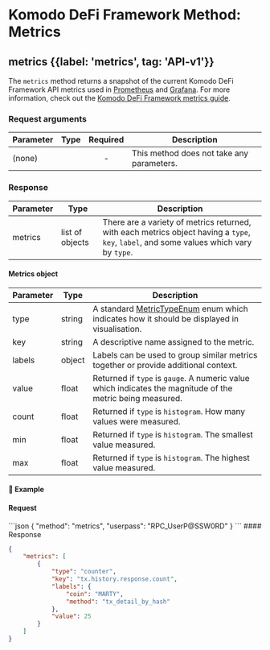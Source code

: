 
# Komodo DeFi Framework Method: Metrics

## metrics {{label: 'metrics', tag: 'API-v1'}}

The `metrics` method returns a snapshot of the current Komodo DeFi Framework API metrics used in [Prometheus](https://prometheus.io/) and [Grafana](https://grafana.com/).
For more information, check out the [Komodo DeFi Framework metrics guide](/komodo-defi-framework/tutorials/api-metrics/).

### Request arguments

| Parameter | Type | Required | Description                               |
| --------- | ---- | :------: | ----------------------------------------- |
| (none)    |      |     -    | This method does not take any parameters. |

### Response

| Parameter | Type            | Description                                                                                                                              |
| --------- | --------------- | ---------------------------------------------------------------------------------------------------------------------------------------- |
| metrics   | list of objects | There are a variety of metrics returned, with each metrics object having a `type`, `key`, `label`, and some values which vary by `type`. |

#### Metrics object

| Parameter | Type   | Description                                                                                                                                                         |
| --------- | ------ | ------------------------------------------------------------------------------------------------------------------------------------------------------------------- |
| type      | string | A standard [MetricTypeEnum](/komodo-defi-framework/api/common_structures/enums/#metric-type-enum) enum which indicates how it should be displayed in visualisation. |
| key       | string | A descriptive name assigned to the metric.                                                                                                                          |
| labels    | object | Labels can be used to group similar metrics together or provide additional context.                                                                                 |
| value     | float  | Returned if `type` is `gauge`. A numeric value which indicates the magnitude of the metric being measured.                                                          |
| count     | float  | Returned if `type` is `histogram`. How many values were measured.                                                                                                   |
| min       | float  | Returned if `type` is `histogram`. The smallest value measured.                                                                                                     |
| max       | float  | Returned if `type` is `histogram`. The highest value measured.                                                                                                      |

#### 📌 Example

#### Request

<CodeGroup title="metrics" tag="POST" label="metrics" mm2MethodDecorate="true">
  ```json
  {
    "method": "metrics",
    "userpass": "RPC_UserP@SSW0RD"
  }
  ```
</CodeGroup>

<CollapsibleSection expandedText="Hide Response" collapsedText="Show Response">
  #### Response

  ```json
  {
      "metrics": [
          {
              "type": "counter",
              "key": "tx.history.response.count",
              "labels": {
                  "coin": "MARTY",
                  "method": "tx_detail_by_hash"
              },
              "value": 25
          }
      ]
  }
  ```
</CollapsibleSection>
